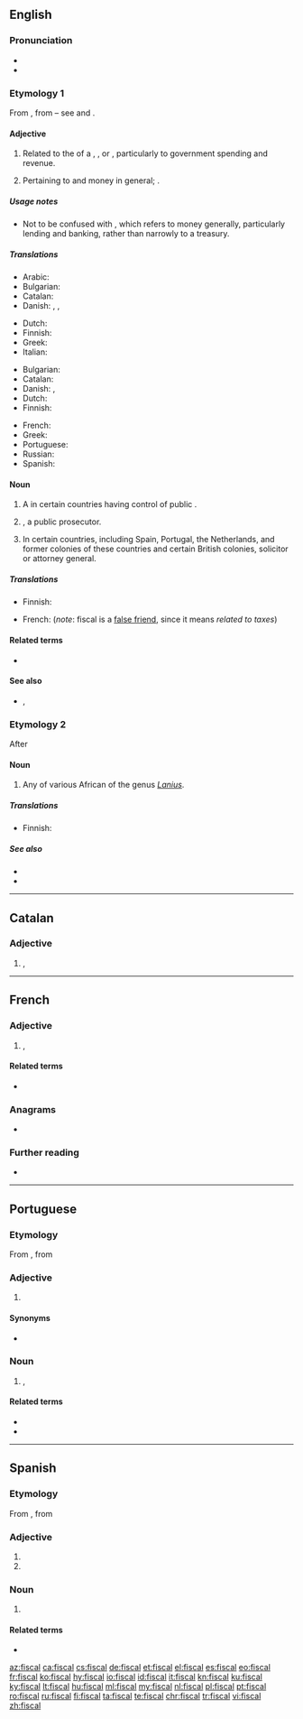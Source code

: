 ==English==
{{wikipedia}}

===Pronunciation===
* {{IPA|/ˈfɪskəl/|lang=en}}
* {{rhymes|ɪskəl|lang=en}}

===Etymology 1===
From {{etyl|frm|en}} {{m|frm|fiscal}}, from {{etyl|la|en}} {{m|la|fiscus||treasury}} – see {{w|fiscus}} and {{m|en|fisc}}.

====Adjective====
{{en-adj}}
# Related to the {{l|en|treasury}} of a {{l|en|country}}, {{l|en|company}}, {{l|en|region}} or {{l|en|city}}, particularly to government spending and revenue.
# {{lb|en|proscribed}} Pertaining to {{l|en|finance}} and money in general; {{l|en|financial}}.

=====Usage notes=====
* Not to be confused with {{m|en|financial}}, which refers to money generally, particularly lending and banking, rather than narrowly to a treasury.

=====Translations=====
{{trans-top|related to the treasury}}
* Arabic: {{t|ar|مَالِيّ}}
* Bulgarian: {{t+|bg|фискален|sc=Cyrl}}
* Catalan: {{t+|ca|fiscal}}
* Danish: {{t|da|fiskal}}, {{t|da|skattemæssig}}, {{t|da|skatte-}}
{{trans-mid}}
* Dutch: {{t+|nl|fiscaal}}
* Finnish: {{t+|fi|fiskaalinen}}
* Greek: {{t+|el|δημοσιονομικός|m|sc=Grek}}
* Italian: {{t+|it|fiscale}}
{{trans-bottom}}

{{trans-top|pertaining to finance in general}}
* Bulgarian: {{t|bg|финансов|sc=Cyrl}}
* Catalan: {{t+|ca|fiscal}}
* Danish: {{t|da|financiel}}, {{t|da|finans-}}
* Dutch: {{t+|nl|fiscaal}}
* Finnish: {{t+|fi|rahallinen}}
{{trans-mid}}
* French: {{t+|fr|fiscal}}
* Greek: {{t+|el|οικονομικός|m|sc=Grek}}
* Portuguese: {{t+|pt|fiscal}}
* Russian: {{t+|ru|финансовый|sc=Cyrl}}
* Spanish: {{t+|es|fiscal}}
{{trans-bottom}}

====Noun====
{{en-noun}}
# A {{l|en|public}} {{l|en|official}} in certain countries having control of public {{l|en|revenue}}.
# {{lb|en|British|Scottish law}} {{l|en|procurator fiscal|Procurator fiscal}}, a public prosecutor.
# {{lb|en|legal}} In certain countries, including Spain, Portugal, the Netherlands, and former colonies of these countries and certain British colonies, solicitor or attorney general.

=====Translations=====
{{trans-top|public official}}
* Finnish: {{t+|fi|viskaali}}
{{trans-mid}}
{{trans-bottom}}

{{checktrans-top}}
* French: {{t-check|fr|budgétaire}} (''note'': fiscal is a [[false friend]], since it means ''related to taxes'')
{{trans-mid}}
{{trans-bottom}}

====Related terms====
* {{l|en|fisc}}

====See also====
* {{l|en|finance}}, {{l|en|financial}}

===Etymology 2===
After {{etyl|af|en}} {{m|af|fiskaal||public official, hangman}}

====Noun====
{{en-noun}}
# Any of various African {{l|en|shrike|shrikes}} of the genus ''[[Lanius]]''.

=====Translations=====
{{trans-top|any of various African shrikes}}
* Finnish: {{t+|fi|lepinkäinen}}
{{trans-mid}}
{{trans-bottom}}

=====See also=====
* {{pedialite|Lanius}}
* {{specieslite|Lanius}}

----
==Catalan==

===Adjective===
{{ca-adj|mf}}

# {{l|en|fiscal}}, {{l|en|tax}}
----

==French==

===Adjective===
{{fr-adj}}

# {{l|en|fiscal}}, {{l|en|financial}}

====Related terms====
*{{l|fr|fiscalité}}

===Anagrams===
* {{l|fr|lascif}}

===Further reading===
* {{R:TLFi}}

----
==Portuguese==

===Etymology===
From {{m|pt|fisco||national treasury}}, from {{etyl|la|pt}} {{m|la|fiscus||treasury}}
 
===Adjective===
{{pt-adj|pl=fiscais}}

# {{l|en|fiscal}} {{gloss|relating to {{l|en|tax|taxes}}}}

====Synonyms====
* {{sense|relating to taxes}} {{l|pt|tributário}}

===Noun===
{{pt-noun|m-f}}

# {{l|en|fiscal}}, {{l|en|inspector}}

====Related terms====
* {{l|pt|fiscalizar}}
* {{l|pt|fiscalização}}

----

==Spanish==
===Etymology===
From {{m|es|fisco||national treasury}}, from {{etyl|la|es}} {{m|la|fiscus||treasury}}

===Adjective===
{{es-adj|pl=fiscales}}

#{{l|en|fiscal}}
#{{l|en|prosecuting}}

===Noun===
{{es-noun|mf|es}}

# {{lb|es|legal}} {{l|en|prosecutor}}

====Related terms====
* {{l|es|fiscalía}}

[[az:fiscal]]
[[ca:fiscal]]
[[cs:fiscal]]
[[de:fiscal]]
[[et:fiscal]]
[[el:fiscal]]
[[es:fiscal]]
[[eo:fiscal]]
[[fr:fiscal]]
[[ko:fiscal]]
[[hy:fiscal]]
[[io:fiscal]]
[[id:fiscal]]
[[it:fiscal]]
[[kn:fiscal]]
[[ku:fiscal]]
[[ky:fiscal]]
[[lt:fiscal]]
[[hu:fiscal]]
[[ml:fiscal]]
[[my:fiscal]]
[[nl:fiscal]]
[[pl:fiscal]]
[[pt:fiscal]]
[[ro:fiscal]]
[[ru:fiscal]]
[[fi:fiscal]]
[[ta:fiscal]]
[[te:fiscal]]
[[chr:fiscal]]
[[tr:fiscal]]
[[vi:fiscal]]
[[zh:fiscal]]